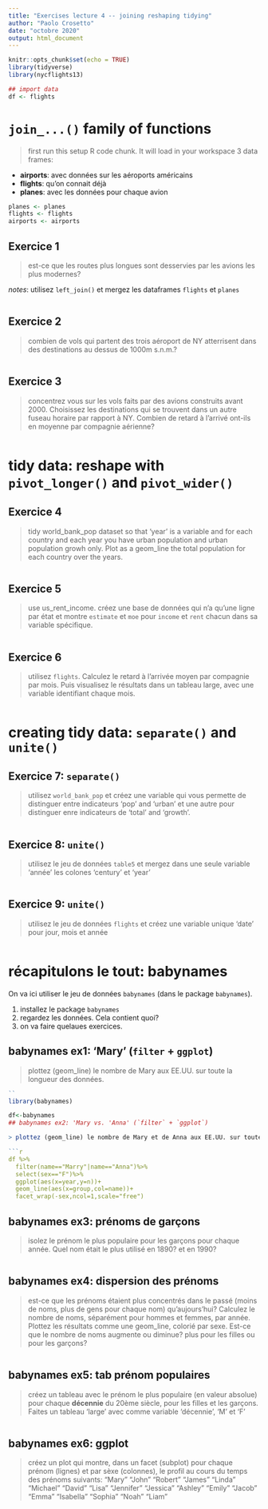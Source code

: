 ```yaml
---
title: "Exercises lecture 4 -- joining reshaping tidying"
author: "Paolo Crosetto"
date: "octobre 2020"
output: html_document
---
```


```r
knitr::opts_chunk$set(echo = TRUE)
library(tidyverse)
library(nycflights13)

## import data
df <- flights
```


# `join_...()` family of functions

> first run this setup R code chunk. It will load in your workspace 3 data frames:

- **airports**: avec données sur les aéroports américains
- **flights**: qu'on connait déjà
- **planes**: avec les données pour chaque avion

```r
planes <- planes
flights <- flights
airports <- airports
```

## Exercice 1

> est-ce que les routes plus longues sont desservies par les avions les plus modernes?

*notes*: utilisez `left_join()` et mergez les dataframes `flights` et `planes`

```r


```

## Exercice 2

> combien de vols qui partent des trois aéroport de NY atterrisent dans des destinations au dessus de 1000m s.n.m.?

```r


```

## Exercice 3

> concentrez vous sur les vols faits par des avions construits avant 2000. Choisissez les destinations qui se trouvent dans un autre fuseau horaire par rapport à NY. Combien de retard à l'arrivé ont-ils en moyenne par compagnie aérienne? 

```r

```



# tidy data: reshape with `pivot_longer()` and `pivot_wider()`

## Exercice 4

> tidy world_bank_pop dataset so that 'year' is a variable and for each country and each year you have urban population and urban population growh only. Plot as a geom_line the total population for each country over the years.

```r

```

## Exercice 5

> use us_rent_income. créez une base de données qui n'a qu'une ligne par état et montre `estimate` et `moe` pour `income` et `rent` chacun dans sa variable spécifique. 

```r

```

## Exercice 6

> utilisez `flights`. Calculez le retard à l'arrivée moyen par compagnie par mois. Puis visualisez le résultats dans un tableau large, avec une variable identifiant chaque mois. 

```r

```



# creating tidy data: `separate()` and `unite()`



## Exercice 7: `separate()`

> utilisez `world_bank_pop` et créez une variable qui vous permette de distinguer entre indicateurs 'pop' and 'urban' et une autre pour distinguer enre indicateurs de 'total' and 'growth'.

```r

  
```


## Exercice 8: `unite()`

> utilisez le jeu de données `table5` et mergez dans une seule variable 'année' les colones 'century' et 'year'

```r

  
```


## Exercice 9: `unite()`

> utilisez le jeu de données `flights` et créez une variable unique 'date' pour jour, mois et année 

```r

  
```


  
# récapitulons le tout: babynames

On va ici utiliser le jeu de données `babynames` (dans le package `babynames`).

1. installez le package `babynames`
2. regardez les données. Cela contient quoi?
3. on va faire quelaues exercices. 

## babynames ex1: 'Mary' (`filter` + `ggplot`)

> plottez (geom_line) le nombre de Mary aux EE.UU. sur toute la longueur des données.

```r
``
library(babynames)

df<-babynames
## babynames ex2: 'Mary vs. 'Anna' (`filter` + `ggplot`)

> plottez (geom_line) le nombre de Mary et de Anna aux EE.UU. sur toute la longueur des données. Quand est-ce que Anna est devenue plus populaire que Mary (si jamais)? COloriez différemment les lignes pour Anna et Mary

```r

df %>%
  filter(name=="Marry"|name=="Anna")%>%
  select(sex=="F")%>%
  ggplot(aes(x=year,y=n))+
  geom_line(aes(x=group,col=name))+
  facet_wrap(-sex,ncol=1,scale="free")


```



## babynames ex3: prénoms de garçons

> isolez le prénom le plus populaire pour les garçons pour chaque année. Quel nom était le plus utilisé en 1890? et en 1990?

```r

```


## babynames ex4: dispersion des prénoms

> est-ce que les prénoms étaient plus concentrés dans le passé (moins de noms, plus de gens pour chaque nom) qu'aujours'hui? Calculez le nombre de noms, séparément pour hommes et femmes, par année. Plottez les résultats comme une geom_line, colorié par sexe. Est-ce que le nombre de noms augmente ou diminue? plus pour les filles ou pour les garçons?

```r

```


## babynames ex5: tab prénom populaires

> créez un tableau avec le prénom le plus populaire (en valeur absolue) pour chaque **décennie** du 20ème siècle, pour les filles et les garçons. Faites un tableau 'large' avec comme variable 'décennie', 'M' et 'F'

```r

```

## babynames ex6: ggplot

> créez un plot qui montre, dans un facet (subplot) pour chaque prénom (lignes) et par sèxe (colonnes), le profil au cours du temps des prénoms suivants: "Mary" "John"   "Robert"  "James"    "Linda"    "Michael"  "David"    "Lisa"     "Jennifer" "Jessica"  "Ashley"   "Emily"    "Jacob"    "Emma" "Isabella" "Sophia"   "Noah"     "Liam" 

```r

```


